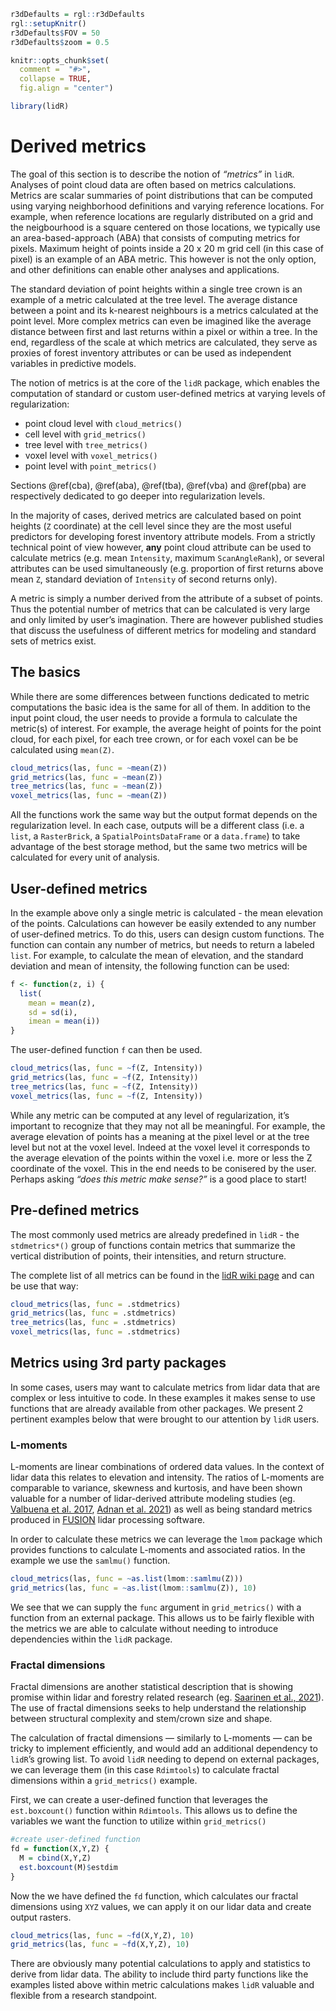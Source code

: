 ```r
r3dDefaults = rgl::r3dDefaults
rgl::setupKnitr()
r3dDefaults$FOV = 50
r3dDefaults$zoom = 0.5

knitr::opts_chunk$set(
  comment =  "#>", 
  collapse = TRUE,
  fig.align = "center")

library(lidR)
```


# Derived metrics {#metrics}

The goal of this section is to describe the notion of _"metrics"_ in `lidR`. Analyses of point cloud data are often based on metrics calculations. Metrics are scalar summaries of point distributions that can be computed using varying neighborhood definitions and varying reference locations. For example, when reference locations are regularly distributed on a grid and the neigbourhood is a square centered on those locations, we typically use an area-based-approach (ABA) that consists of computing metrics for pixels. Maximum height of points inside a 20 x 20 m grid cell (in this case of pixel) is an example of an ABA metric. This however is not the only option, and other definitions can enable other analyses and applications.

The standard deviation of point heights within a single tree crown is an example of a metric calculated at the tree level. The average distance between a point and its k-nearest neighbours is a metrics calculated at the point level. More complex metrics can even be imagined like the average distance between first and last returns within a pixel or within a tree. In the end, regardless of the scale at which metrics are calculated, they serve as proxies of forest inventory attributes or can be used as independent variables in predictive models.

The notion of metrics is at the core of the `lidR` package, which enables the computation of standard or custom user-defined metrics at varying levels of regularization:

- point cloud level with `cloud_metrics()`
- cell level with `grid_metrics()`
- tree level with `tree_metrics()`
- voxel level with `voxel_metrics()`
- point level with `point_metrics()`

Sections \@ref(cba), \@ref(aba), \@ref(tba), \@ref(vba) and \@ref(pba) are respectively dedicated to go deeper into regularization levels.
 
In the majority of cases, derived metrics are calculated based on point heights (`Z` coordinate) at the cell level since they are the most useful predictors for developing forest inventory attribute models. From a strictly technical point of view however, **any** point cloud attribute can be used to calculate metrics (e.g. mean `Intensity`, maximum `ScanAngleRank`), or several attributes can be used simultaneously (e.g. proportion of first returns above mean `Z`, standard deviation of `Intensity` of second returns only).

A metric is simply a number derived from the attribute of a subset of points. Thus the potential number of metrics that can be calculated is very large and only limited by user's imagination. There are however published studies that discuss the usefulness of different metrics for modeling and standard sets of metrics exist.

## The basics {#metrics-basics}

While there are some differences between functions dedicated to metric computations the basic idea is the same for all of them. In addition to the input point cloud, the user needs to provide a formula to calculate the metric(s) of interest. For example, the average height of points for the point cloud, for each pixel, for each tree crown, or for each voxel can be be calculated using `mean(Z)`.

```r
cloud_metrics(las, func = ~mean(Z))
grid_metrics(las, func = ~mean(Z))
tree_metrics(las, func = ~mean(Z))
voxel_metrics(las, func = ~mean(Z))
```

All the functions work the same way but the output format depends on the regularization level. In each case, outputs will be a different class (i.e. a `list`, a `RasterBrick`, a `SpatialPointsDataFrame` or a `data.frame`) to take advantage of the best storage method, but the same two metrics will be calculated for every unit of analysis. 

## User-defined metrics {#metrics-user-defined}

In the example above only a single metric is calculated - the mean elevation of the points. Calculations can however be easily extended to any number of user-defined metrics. To do this, users can design custom functions. The function can contain any number of metrics, but needs to return a labeled `list`. For example, to calculate the mean of elevation, and the standard deviation and mean of intensity, the following function can be used:

```r
f <- function(z, i) {
  list(
    mean = mean(z), 
    sd = sd(i),
    imean = mean(i))
}
```

The user-defined function `f` can then be used.

```r
cloud_metrics(las, func = ~f(Z, Intensity))
grid_metrics(las, func = ~f(Z, Intensity))
tree_metrics(las, func = ~f(Z, Intensity))
voxel_metrics(las, func = ~f(Z, Intensity))
```

While any metric can be computed at any level of regularization, it's important to recognize that they may not all be meaningful. For example, the average elevation of points has a meaning at the pixel level or at the tree level but not at the voxel level. Indeed at the voxel level it corresponds to the average elevation of the points within the voxel i.e. more or less the Z coordinate of the voxel. This in the end needs to be conisered by the user. Perhaps asking _"does this metric make sense?"_ is a good place to start!

## Pre-defined metrics {#metrics-pre-defined}

The most commonly used metrics are already predefined in `lidR` - the `stdmetrics*()` group of functions contain metrics that summarize the vertical distribution of points, their intensities, and return structure. 

The complete list of all metrics can be found in the [lidR wiki page](https://github.com/Jean-Romain/lidR/wiki/stdmetrics) and can be use that way:

```r
cloud_metrics(las, func = .stdmetrics)
grid_metrics(las, func = .stdmetrics)
tree_metrics(las, func = .stdmetrics)
voxel_metrics(las, func = .stdmetrics)
```

## Metrics using 3rd party packages {#metrics-3rd-party}

In some cases, users may want to calculate metrics from lidar data that are complex or less intuitive to code. In these examples it makes sense to use functions that are already available from other packages. We present 2 pertinent examples below that were brought to our attention by `lidR` users.

### L-moments {#metrics-lmom}

L-moments are linear combinations of ordered data values. In the context of lidar data this relates to elevation and intensity. The ratios of L-moments are comparable to variance, skewness and kurtosis, and have been shown valuable for a number of lidar-derived attribute modeling studies (eg. [Valbuena et al. 2017](https://www.sciencedirect.com/science/article/abs/pii/S0034425716303960?via%3Dihub), [Adnan et al. 2021](https://www.sciencedirect.com/science/article/pii/S0034425721001826?dgcid=coauthor)) as well as being standard metrics produced in [FUSION](http://forsys.cfr.washington.edu/fusion/fusion_overview.html) lidar processing software.

In order to calculate these metrics we can leverage the `lmom` package which provides functions to calculate L-moments and associated ratios. In the example we use the `samlmu()` function.

```r
cloud_metrics(las, func = ~as.list(lmom::samlmu(Z)))
grid_metrics(las, func = ~as.list(lmom::samlmu(Z)), 10) 
```

We see that we can supply the `func` argument in `grid_metrics()` with a function from an external package. This allows us to be fairly flexible with the metrics we are able to calculate without needing to introduce dependencies within the `lidR` package.

### Fractal dimensions {#metrics-fractal-dims}

Fractal dimensions are another statistical description that is showing promise within lidar and forestry related research (eg. [Saarinen et al., 2021](https://doi.org/10.1002/ece3.7216)). The use of fractal dimensions seeks to help understand the relationship between structural complexity and stem/crown size and shape.

The calculation of fractal dimensions — similarly to L-moments — can be tricky to implement efficiently, and would add an additional dependency to `lidR`'s growing list. To avoid `lidR` needing to depend on external packages, we can leverage them (in this case `Rdimtools`) to calculate fractal dimensions within a `grid_metrics()` example.

First, we can create a user-defined function that leverages the `est.boxcount()` function within `Rdimtools`. This allows us to define the variables we want the function to utilize within `grid_metrics()`

```r
#create user-defined function
fd = function(X,Y,Z) {
  M = cbind(X,Y,Z)
  est.boxcount(M)$estdim
}
```

Now the we have defined the `fd` function, which calculates our fractal dimensions using `XYZ` values, we can apply it on our lidar data and create output rasters.

```r
cloud_metrics(las, func = ~fd(X,Y,Z), 10)
grid_metrics(las, func = ~fd(X,Y,Z), 10)
```

There are obviously many potential calculations to apply and statistics to derive from lidar data. The ability to include third party functions like the examples listed above within metric calculations makes `lidR` valuable and flexible from a research standpoint.
